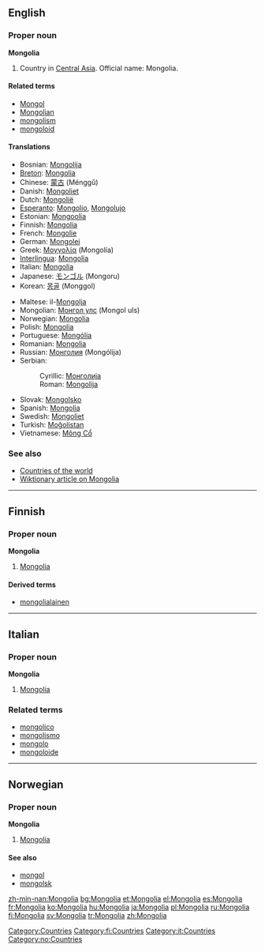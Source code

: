 ==English==
{{wikipedia}}
===Proper noun===
'''Mongolia'''

#Country in [[Central Asia]]. Official name: Mongolia.

====Related terms====
*[[Mongol]]
*[[Mongolian]]
*[[mongolism]]
*[[mongoloid]]

====Translations====
{{top}}
*Bosnian: [[Mongolija#Bosnian|Mongolija]] {{f}}
*[[Breton]]: [[#Breton|Mongolia]]
*Chinese: [[蒙古]] (Ménggǔ)
*Danish: [[Mongoliet]]
*Dutch: [[Mongolië]]
*[[Esperanto]]: [[Mongolio]], [[Mongolujo]]
*Estonian: [[Mongoolia]]
*Finnish: [[#Finnish|Mongolia]]
*French: [[Mongolie]] {{f}}
*German: [[Mongolei]]
*Greek: [[Μογγολία]] (Mongolía) {{f}}
*[[Interlingua]]: [[#Interlingua|Mongolia]]
*Italian: [[#Italian|Mongolia]] {{f}}
*Japanese: [[モンゴル]] (Mongoru)
*Korean: [[몽골]] (Monggol)
{{mid}}
*Maltese: il-[[Mongolja]]
*Mongolian: [[Монгол улс]] (Mongol uls)
*Norwegian: [[#Norwegian|Mongolia]]
*Polish: [[#Polish|Mongolia]] {{f}}
*Portuguese: [[Mongólia]] {{f}}
*Romanian: [[#Romanian|Mongolia]] {{f}}
*Russian: [[Монголия]] (Mongólija) {{f}}
*Serbian:
*:Cyrillic: [[Монголија#Serbian|Монголија]] {{f}}
*:Roman: [[Mongolija#Serbian|Mongolija]] {{f}}
*Slovak: [[Mongolsko#Slovak|Mongolsko]] {{n}}
*Spanish: [[#Spanish|Mongolia]] {{f}}
*Swedish: [[Mongoliet]]
*Turkish: [[Moğolistan]]
*Vietnamese: [[Mông Cổ]]
{{bottom}}

===See also===
*[[Countries of the world]]
*[[w:Mongolia|Wiktionary article on Mongolia]]

[[Category:Countries]]
----
==Finnish==
===Proper noun===
'''Mongolia'''
#[[#English|Mongolia]]
====Derived terms====
*[[mongolialainen]]
[[Category:fi:Countries]]
----
==Italian==
===Proper noun===
'''Mongolia'''

#[[#English|Mongolia]]

===Related terms===
*[[mongolico]]
*[[mongolismo]]
*[[mongolo]]
*[[mongoloide]]

[[Category:it:Countries]]
----
==Norwegian==
===Proper noun===
'''Mongolia'''
#[[#English|Mongolia]]
====See also====
*[[mongol]]
*[[mongolsk]]

[[Category:no:Countries]]

[[zh-min-nan:Mongolia]]
[[bg:Mongolia]]
[[et:Mongolia]]
[[el:Mongolia]]
[[es:Mongolia]]
[[fr:Mongolia]]
[[ko:Mongolia]]
[[hu:Mongolia]]
[[ja:Mongolia]]
[[pl:Mongolia]]
[[ru:Mongolia]]
[[fi:Mongolia]]
[[sv:Mongolia]]
[[tr:Mongolia]]
[[zh:Mongolia]]